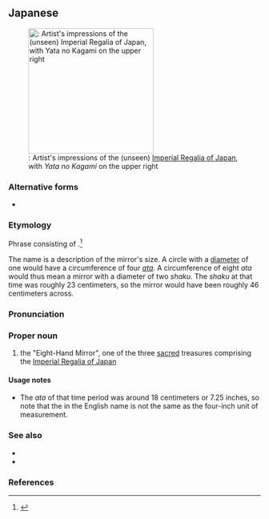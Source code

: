 ==Japanese==
{{ja-kanjitab|や|た|yomi=k|かがみ|sort=やたのかがみ}}
{{wikipedia|lang=ja}}
{{wikipedia|Yata no Kagami}}
[[File:三神器.png|thumb|250px|{{lang|ja|八咫鏡}}: Artist's impressions of the (unseen) [[w:Imperial Regalia of Japan|Imperial Regalia of Japan]], with ''Yata no Kagami'' on the upper right]]

===Alternative forms===
* {{ja-l|八咫の鏡}}

===Etymology===
Phrase consisting of {{compound|ja|八|tr1=ya|t1=[[eight]]|咫|tr2=ata|pos2=an ancient unit of [[circumference]]|の|tr3=no|pos3=possessive particle|鏡|tr4=kagami|t4=[[mirror]]|sort=やたのかがみ}}.<ref name="KDJ">{{R:Kokugo Dai Jiten}}</ref>

The name is a description of the mirror's size. A circle with a [[diameter]] of one {{m|ja|尺|tr=shaku|pos=ancient [[foot]], unit of [[length]]}} would have a circumference of four [[咫#Japanese|''ata'']]. A circumference of eight ''ata'' would thus mean a mirror with a diameter of two ''shaku''. The ''shaku'' at that time was roughly 23 centimeters, so the mirror would have been roughly 46 centimeters across.

===Pronunciation===
{{ja-pron|やた の かがみ|acc=o|acc_ref=NHK|y=k}}

===Proper noun===
{{ja-pos|proper|やたのかがみ|rom=Yata no Kagami}}

# the "Eight-Hand Mirror", one of the three [[sacred]] treasures comprising the [[w:Imperial Regalia of Japan|Imperial Regalia of Japan]]

====Usage notes====
* The ''ata'' of that time period was around 18 centimeters or 7.25 inches, so note that the {{m|en|hand}} in the English name is not the same as the four-inch unit of measurement.

===See also===
* {{ja-r|草%薙%剣|^くさ%なぎ の% ^つるぎ}}
* {{ja-r|八%尺%瓊%勾%玉|^や%さか%に の% ^まが%たま}}

===References===
<references/>